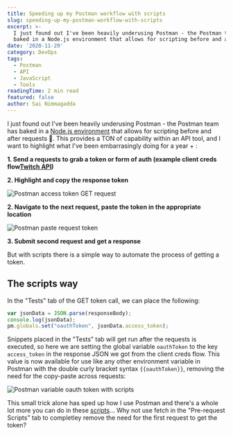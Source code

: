 ```yaml
---
title: Speeding up my Postman workflow with scripts
slug: speeding-up-my-postman-workflow-with-scripts
excerpt: >-
  I just found out I've been heavily underusing Postman - the Postman team has
  baked in a Node.js environment that allows for scripting before and after...
date: '2020-11-29'
category: DevOps
tags:
  - Postman
  - API
  - JavaScript
  - Tools
readingTime: 2 min read
featured: false
author: Sai Nimmagadda
---
```


I just found out I've been heavily underusing Postman - the Postman team has baked in a [Node.js environment](https://learning.postman.com/docs/writing-scripts/intro-to-scripts/) that allows for scripting before and after requests 🤯. This provides a TON of capability within an API tool, and I want to highlight what I've been embarrasingly doing for a year + :

**1. Send a requests to grab a token or form of auth (example client creds flow[Twitch API](https://dev.twitch.tv/docs/api/))**

**2. Highlight and copy the response token**

![Postman access token GET request](/images/articles/original_request.png)

**2. Navigate to the next request, paste the token in the appropriate location**

![Postman paste request token](/images/articles/paste_request_token.png)

**3. Submit second request and get a response**

But with scripts there is a simple way to automate the process of getting a token.

## The scripts way

In the "Tests" tab of the GET token call, we can place the following:

```javascript
var jsonData = JSON.parse(responseBody);
console.log(jsonData);
pm.globals.set("oauthToken", jsonData.access_token);
```

Snippets placed in the "Tests" tab will get run after the requests is executed, so here we are setting the global variable `oauthToken` to the key `access_token` in the response JSON we got from the client creds flow. This value is now available for use like any other environment variable in Postman with the double curly bracket syntax `{{oauthToken}}`, removing the need for the copy-paste across requests:

![Postman variable oauth token with scripts](/images/articles/variable_request_token.png)

This small trick alone has sped up how I use Postman and there's a whole lot more you can do in these [scripts](https://learning.postman.com/docs/writing-scripts/script-references/postman-sandbox-api-reference/#scripting-workflows)... Why not use fetch in the "Pre-request Scripts" tab to completley remove the need for the first request to get the token?

